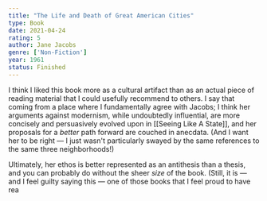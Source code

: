 ```yaml
---
title: "The Life and Death of Great American Cities"
type: Book
date: 2021-04-24
rating: 5
author: Jane Jacobs
genre: ['Non-Fiction']
year: 1961
status: Finished
---
```


I think I liked this book more as a cultural artifact than as an actual piece of reading material that I could usefully recommend to others. I say that coming from a place where I fundamentally agree with Jacobs; I think her arguments against modernism, while undoubtedly influential, are more concisely and persuasively evolved upon in [[Seeing Like A State]], and her proposals for a _better_ path forward are couched in anecdata. (And I want her to be right — I just wasn't particularly swayed by the same references to the same three neighborhoods!) 

Ultimately, her ethos is better represented as an antithesis than a thesis, and you can probably do without the sheer _size_ of the book. (Still, it is — and I feel guilty saying this — one of those books that I feel proud to have rea
